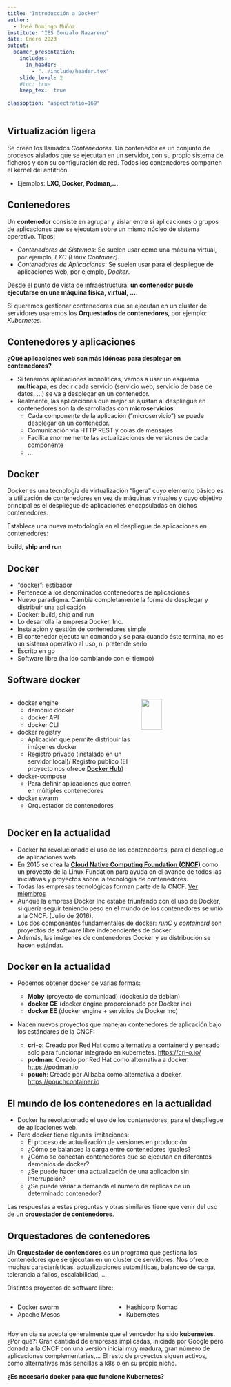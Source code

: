 ```yaml
---
title: "Introducción a Docker"
author: 
  - José Domingo Muñoz
institute: "IES Gonzalo Nazareno"
date: Enero 2023
output: 
  beamer_presentation:
    includes:
      in_header: 
        - "../include/header.tex"
    slide_level: 2
    #toc: true
    keep_tex:  true
    
classoption: "aspectratio=169"
---
```


## Virtualización ligera

Se crean los llamados *Contenedores*. Un contenedor es un conjunto de procesos aislados que se ejecutan en un servidor, con su propio sistema de ficheros y con su configuración de red. Todos los contenedores comparten el kernel del anfitrión.

* Ejemplos: **LXC, Docker, Podman,...**

## Contenedores

Un **contenedor** consiste en agrupar y aislar entre sí aplicaciones o grupos de aplicaciones que se ejecutan sobre un mismo núcleo de sistema operativo. Tipos:

* *Contenedores de Sistemas*: Se suelen usar como una máquina virtual, por ejemplo, *LXC (Linux Container)*.
* *Contenedores de Aplicaciones*: Se suelen usar para el despliegue de aplicaciones web, por ejemplo, *Docker*.

Desde el punto de vista de infraestructura: **un contenedor puede ejecutarse en una máquina física, virtual, ...**.

Si queremos gestionar contenedores que se ejecutan en un cluster de servidores usaremos los **Orquestados de contenedores**, por ejemplo: *Kubernetes*.

## Contenedores y aplicaciones

**¿Qué aplicaciones web son más idóneas para desplegar en contenedores?**

* Si tenemos aplicaciones monolíticas, vamos a usar un esquema **multicapa**, es decir cada servicio (servicio web, servicio de base de datos, ...) se va a desplegar en un contenedor.
* Realmente, las aplicaciones que mejor se ajustan al despliegue en contenedores son la desarrolladas con **microservicios**:
  * Cada componente de la aplicación ("microservicio") se puede desplegar en un contenedor.
  * Comunicación vía HTTP REST y colas de mensajes
  * Facilita enormemente las actualizaciones de versiones de cada componente
  * ...

## Docker

Docker es una tecnología de virtualización "ligera" cuyo elemento básico es la utilización de contenedores en vez de máquinas virtuales y cuyo objetivo principal es el despliegue de aplicaciones encapsuladas en dichos contenedores.

Establece una nueva metodología en el despliegue de aplicaciones en contenedores:

\centering
**build, ship and run**

## Docker

* “docker”: estibador
* Pertenece a los denominados contenedores de aplicaciones
* Nuevo paradigma. Cambia completamente la forma de desplegar y distribuir una aplicación
* Docker: build, ship and run
* Lo desarrolla la empresa Docker, Inc.
* Instalación y gestión de contenedores simple
* El contenedor ejecuta un comando y se para cuando éste termina, no es un sistema operativo al uso, ni pretende serlo
* Escrito en go
* Software libre (ha ido cambiando con el tiempo)

## Software docker

::: columns

:::: {.column width=60%}

* docker engine
  * demonio docker
  * docker API
  * docker CLI
* docker registry
  * Aplicación que permite distribuir las imágenes docker
  * Registro privado (instalado en un servidor local)/ Registro público (El proyecto nos ofrece [**Docker Hub**](https://hub.docker.com/))
* docker-compose
  * Para definir aplicaciones que corren en múltiples contenedores
* docker swarm
  * Orquestador de contenedores
::::

:::: {.column width=40%}

![](img/software_docker.png){height=50%}

::::

:::


## Docker en la actualidad

* Docker ha revolucionado el uso de los contenedores, para el despliegue de aplicaciones web.
* En 2015 se crea la [**Cloud Native Computing Foundation (CNCF)**](https://www.cncf.io/) como un proyecto de la Linux Fundation para ayuda en el avance de todos las iniciativas y proyectos sobre la tecnología de contenedores.
* Todas las empresas tecnológicas forman parte de la CNCF. [Ver miembros](https://www.cncf.io/about/members/)
* Aunque la empresa Docker Inc estaba triunfando con el uso de Docker, si quería seguir teniendo peso en el mundo de los contenedores se unió a la CNCF. (Julio de 2016).
* Los dos componentes fundamentales de docker: *runC* y *containerd* son proyectos de software libre independientes de docker.
* Además, las imágenes de contenedores Docker y su distribución se hacen estándar.

## Docker en la actualidad

* Podemos obtener docker de varias formas:

  * **Moby** (proyecto de comunidad) (docker.io de debian)
  * **docker CE** (docker engine proporcionado por Docker inc)
  * **docker EE** (docker engine + servicios de Docker inc)

* Nacen nuevos proyectos que manejan contenedores de aplicación bajo los estándares de la CNCF: 

  * **cri-o**: Creado por Red Hat como alternativa a containerd y pensado solo para funcionar integrado en kubernetes. [https://cri-o.io/](https://cri-o.io/)
  * **podman**: Creado por Red Hat como alternativa a docker. [https://podman.io](https://podman.io)
  * **pouch**: Creado por Alibaba como alternativa a docker. [https://pouchcontainer.io](https://pouchcontainer.io)

## El mundo de los contenedores en la actualidad

* Docker ha revolucionado el uso de los contenedores, para el despliegue de aplicaciones web.
* Pero docker tiene algunas limitaciones:
  * El proceso de actualización de versiones en producción
  * ¿Cómo se balancea la carga entre contenedores iguales?
  * ¿Cómo se conectan contenedores que se ejecutan en diferentes demonios de docker?
  * ¿Se puede hacer una actualización de una aplicación sin interrupción?
  * ¿Se puede variar a demanda el número de réplicas de un determinado contenedor?

Las respuestas a estas preguntas y otras similares tiene que venir del uso de un **orquestador de contenedores**.

## Orquestadores de contenedores

Un **Orquestador de contendores** es un programa que gestiona los contenedores que se ejecutan en un cluster de servidores. Nos ofrece muchas características: actualizaciones automáticas, balanceo de carga, tolerancia a fallos, escalabilidad, ...

Distintos proyectos de software libre:

::: columns

:::: column

* Docker swarm
* Apache Mesos

::::
:::: column
* Hashicorp Nomad
* Kubernetes
::::
:::
Hoy en día se acepta generalmente que el vencedor ha sido **kubernetes**. ¿Por qué?: Gran cantidad de empresas implicadas, iniciada por Google pero donada a la CNCF con una versión inicial muy madura, gran número de aplicaciones complementarias,...
El resto de proyectos siguen activos, como alternativas más sencillas a k8s o en su propio nicho.

\centering
**¿Es necesario docker para que funcione Kubernetes?**
